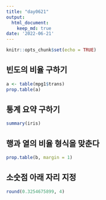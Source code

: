 ```yaml
---
title: "day0621"
output: 
  html_document:
    keep_md: true
date: '2022-06-21'
---
```


```r
knitr::opts_chunk$set(echo = TRUE)
```

##  빈도의 비율 구하기 
```r
a <- table(mpg1$trans)
prop.table(a)

```


## 통계 요약 구하기 
```r
summary(iris)
```

## 행과 열의 비율 형식을 맞춘다
```r
prop.table(b, margin = 1)
```

## 소숫점 아래 자리 지정
```r
round(0.3254675899, 4)
```

